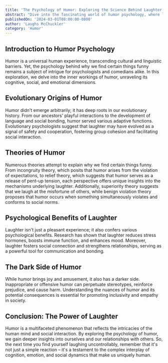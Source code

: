 ```yaml
---
title: 'The Psychology of Humor: Exploring the Science Behind Laughter'
abstract: "Dive into the fascinating world of humor psychology, where laughter is more than just a reaction – it's a complex interplay of cognitive processes, social dynamics, and emotional responses. Discover the evolutionary origins of humor, the theories that explain why we find certain things funny, and the psychological benefits of laughter. Unravel the mysteries of humor and gain insights into its profound impact on human behavior and well-being."
publishedOn: '2024-03-01T08:00:00-0800'
author: 'Laughs McChuckler'
category: 'Humor'
---
```


## Introduction to Humor Psychology

Humor is a universal human experience, transcending cultural and linguistic barriers. Yet, the psychology behind why we find certain things funny remains a subject of intrigue for psychologists and comedians alike. In this exploration, we delve into the inner workings of humor, unraveling its cognitive, social, and emotional dimensions.

## Evolutionary Origins of Humor

Humor didn't emerge arbitrarily; it has deep roots in our evolutionary history. From our ancestors' playful interactions to the development of language and social bonding, humor served various adaptive functions. Evolutionary psychologists suggest that laughter may have evolved as a signal of safety and cooperation, fostering group cohesion and facilitating social interaction.

## Theories of Humor

Numerous theories attempt to explain why we find certain things funny. From incongruity theory, which posits that humor arises from the violation of expectations, to relief theory, which suggests that humor serves as a release of pent-up tension, each perspective offers unique insights into the mechanisms underlying laughter. Additionally, superiority theory suggests that we laugh at the misfortune of others, while benign violation theory proposes that humor occurs when something simultaneously violates and conforms to social norms.

## Psychological Benefits of Laughter

Laughter isn't just a pleasant experience; it also confers various psychological benefits. Research has shown that laughter reduces stress hormones, boosts immune function, and enhances mood. Moreover, laughter fosters social connection and strengthens relationships, serving as a powerful tool for communication and bonding.

## The Dark Side of Humor

While humor brings joy and amusement, it also has a darker side. Inappropriate or offensive humor can perpetuate stereotypes, reinforce prejudice, and cause harm. Understanding the nuances of humor and its potential consequences is essential for promoting inclusivity and empathy in society.

## Conclusion: The Power of Laughter

Humor is a multifaceted phenomenon that reflects the intricacies of the human mind and social interaction. By exploring the psychology of humor, we gain deeper insights into ourselves and our relationships with others. So, the next time you find yourself laughing uncontrollably, remember that it's not just a simple reaction – it's a testament to the complex interplay of cognition, emotion, and social dynamics that make us uniquely human.
